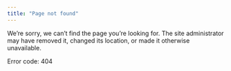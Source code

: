 ```yaml
---
title: "Page not found"
---
```


We’re sorry, we can’t find the page you're looking for. The site administrator may have removed it, changed its location, or made it otherwise unavailable.

Error code: 404